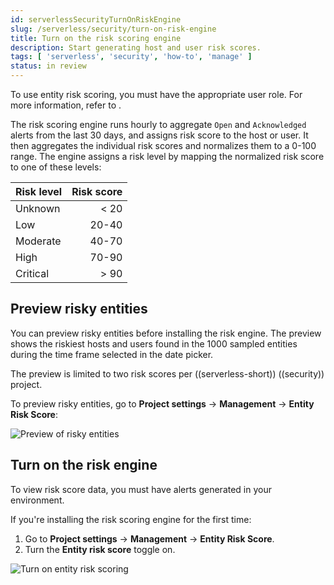 ```yaml
---
id: serverlessSecurityTurnOnRiskEngine
slug: /serverless/security/turn-on-risk-engine
title: Turn on the risk scoring engine
description: Start generating host and user risk scores.
tags: [ 'serverless', 'security', 'how-to', 'manage' ]
status: in review
---
```


<DocBadge template="technical preview" />

<DocCallOut title="Important" color="warning">

To use entity risk scoring, you must have the appropriate user role. For more information, refer to <DocLink id="serverlessSecurityERSRequirements" />.

</DocCallOut>

The risk scoring engine runs hourly to aggregate `Open` and `Acknowledged` <DocLink id="serverlessSecurityAlertsUiManage">alerts</DocLink> from the last 30 days, and assigns risk score to the host or user. It then aggregates the individual risk scores and normalizes them to a 0-100 range. The engine assigns a risk level by mapping the normalized risk score to one of these levels:

| Risk level    | Risk score    |
| ------------- |--------------:|
| Unknown       | < 20          |
| Low           | 20-40         |
| Moderate      | 40-70         |
| High          | 70-90         |
| Critical      | > 90          |

## Preview risky entities

You can preview risky entities before installing the risk engine. The preview shows the riskiest hosts and users found in the 1000 sampled entities during the time frame selected in the date picker.

<DocCallOut title="Note">
The preview is limited to two risk scores per ((serverless-short)) ((security)) project.
</DocCallOut>

To preview risky entities, go to **Project settings** → **Management** → **Entity Risk Score**:

![Preview of risky entities](../images/turn-on-risk-engine/preview-risky-entities.png)

## Turn on the risk engine

<DocCallOut title="Note">
To view risk score data, you must have alerts generated in your environment.
</DocCallOut>

If you're installing the risk scoring engine for the first time:

1. Go to **Project settings** → **Management** → **Entity Risk Score**.
1. Turn the **Entity risk score** toggle on.

![Turn on entity risk scoring](../images/turn-on-risk-engine/turn-on-risk-engine.png)
